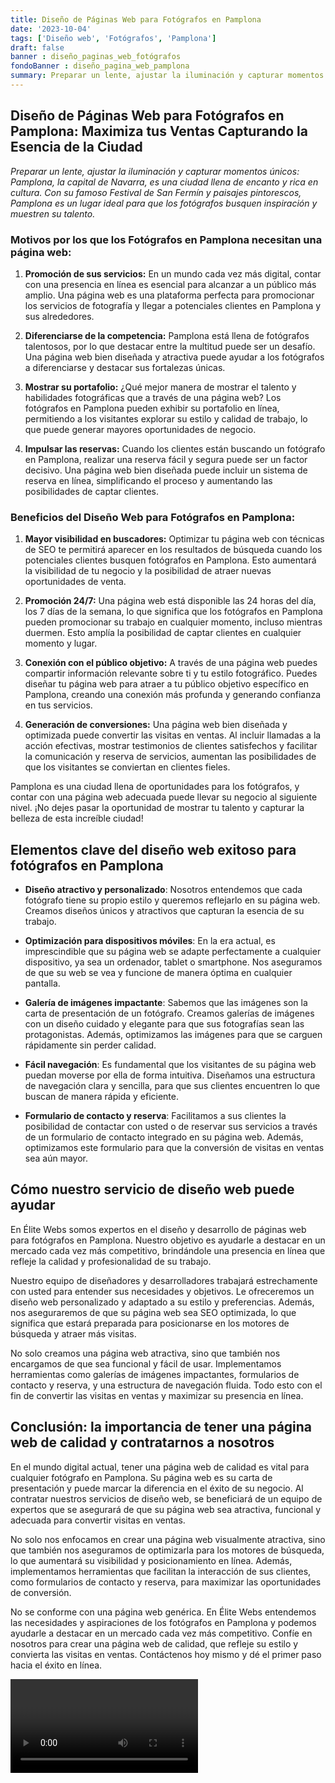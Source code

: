 ```yaml
---
title: Diseño de Páginas Web para Fotógrafos en Pamplona
date: '2023-10-04'
tags: ['Diseño web', 'Fotógrafos', 'Pamplona']
draft: false
banner : diseño_paginas_web_fotógrafos
fondoBanner : diseño_pagina_web_pamplona
summary: Preparar un lente, ajustar la iluminación y capturar momentos únicos Pamplona, la capital de Navarra, es una ciudad llena de encanto y rica en cultura. Con su famoso Festival de San Fermín y paisajes pintorescos, Pamplona es un lugar ideal para que los fotógrafos busquen inspiración y muestren su talento.
---
```


## Diseño de Páginas Web para Fotógrafos en Pamplona: Maximiza tus Ventas Capturando la Esencia de la Ciudad

*Preparar un lente, ajustar la iluminación y capturar momentos únicos: Pamplona, la capital de Navarra, es una ciudad llena de encanto y rica en cultura. Con su famoso Festival de San Fermín y paisajes pintorescos, Pamplona es un lugar ideal para que los fotógrafos busquen inspiración y muestren su talento.*

### Motivos por los que los Fotógrafos en Pamplona necesitan una página web:

1. **Promoción de sus servicios:** En un mundo cada vez más digital, contar con una presencia en línea es esencial para alcanzar a un público más amplio. Una página web es una plataforma perfecta para promocionar los servicios de fotografía y llegar a potenciales clientes en Pamplona y sus alrededores.

2. **Diferenciarse de la competencia:** Pamplona está llena de fotógrafos talentosos, por lo que destacar entre la multitud puede ser un desafío. Una página web bien diseñada y atractiva puede ayudar a los fotógrafos a diferenciarse y destacar sus fortalezas únicas.

3. **Mostrar su portafolio:** ¿Qué mejor manera de mostrar el talento y habilidades fotográficas que a través de una página web? Los fotógrafos en Pamplona pueden exhibir su portafolio en línea, permitiendo a los visitantes explorar su estilo y calidad de trabajo, lo que puede generar mayores oportunidades de negocio.

4. **Impulsar las reservas:** Cuando los clientes están buscando un fotógrafo en Pamplona, realizar una reserva fácil y segura puede ser un factor decisivo. Una página web bien diseñada puede incluir un sistema de reserva en línea, simplificando el proceso y aumentando las posibilidades de captar clientes.

### Beneficios del Diseño Web para Fotógrafos en Pamplona:

1. **Mayor visibilidad en buscadores:** Optimizar tu página web con técnicas de SEO te permitirá aparecer en los resultados de búsqueda cuando los potenciales clientes busquen fotógrafos en Pamplona. Esto aumentará la visibilidad de tu negocio y la posibilidad de atraer nuevas oportunidades de venta.

2. **Promoción 24/7:** Una página web está disponible las 24 horas del día, los 7 días de la semana, lo que significa que los fotógrafos en Pamplona pueden promocionar su trabajo en cualquier momento, incluso mientras duermen. Esto amplía la posibilidad de captar clientes en cualquier momento y lugar.

3. **Conexión con el público objetivo:** A través de una página web puedes compartir información relevante sobre ti y tu estilo fotográfico. Puedes diseñar tu página web para atraer a tu público objetivo específico en Pamplona, creando una conexión más profunda y generando confianza en tus servicios.

4. **Generación de conversiones:** Una página web bien diseñada y optimizada puede convertir las visitas en ventas. Al incluir llamadas a la acción efectivas, mostrar testimonios de clientes satisfechos y facilitar la comunicación y reserva de servicios, aumentan las posibilidades de que los visitantes se conviertan en clientes fieles.

Pamplona es una ciudad llena de oportunidades para los fotógrafos, y contar con una página web adecuada puede llevar su negocio al siguiente nivel. ¡No dejes pasar la oportunidad de mostrar tu talento y capturar la belleza de esta increíble ciudad!

<GifSeo />

<Cta />

## Elementos clave del diseño web exitoso para fotógrafos en Pamplona

- **Diseño atractivo y personalizado**: Nosotros entendemos que cada fotógrafo tiene su propio estilo y queremos reflejarlo en su página web. Creamos diseños únicos y atractivos que capturan la esencia de su trabajo.

- **Optimización para dispositivos móviles**: En la era actual, es imprescindible que su página web se adapte perfectamente a cualquier dispositivo, ya sea un ordenador, tablet o smartphone. Nos aseguramos de que su web se vea y funcione de manera óptima en cualquier pantalla.

- **Galería de imágenes impactante**: Sabemos que las imágenes son la carta de presentación de un fotógrafo. Creamos galerías de imágenes con un diseño cuidado y elegante para que sus fotografías sean las protagonistas. Además, optimizamos las imágenes para que se carguen rápidamente sin perder calidad.

- **Fácil navegación**: Es fundamental que los visitantes de su página web puedan moverse por ella de forma intuitiva. Diseñamos una estructura de navegación clara y sencilla, para que sus clientes encuentren lo que buscan de manera rápida y eficiente.

- **Formulario de contacto y reserva**: Facilitamos a sus clientes la posibilidad de contactar con usted o de reservar sus servicios a través de un formulario de contacto integrado en su página web. Además, optimizamos este formulario para que la conversión de visitas en ventas sea aún mayor.

## Cómo nuestro servicio de diseño web puede ayudar

En Élite Webs somos expertos en el diseño y desarrollo de páginas web para fotógrafos en Pamplona. Nuestro objetivo es ayudarle a destacar en un mercado cada vez más competitivo, brindándole una presencia en línea que refleje la calidad y profesionalidad de su trabajo.

Nuestro equipo de diseñadores y desarrolladores trabajará estrechamente con usted para entender sus necesidades y objetivos. Le ofreceremos un diseño web personalizado y adaptado a su estilo y preferencias. Además, nos aseguraremos de que su página web sea SEO optimizada, lo que significa que estará preparada para posicionarse en los motores de búsqueda y atraer más visitas.

No solo creamos una página web atractiva, sino que también nos encargamos de que sea funcional y fácil de usar. Implementamos herramientas como galerías de imágenes impactantes, formularios de contacto y reserva, y una estructura de navegación fluida. Todo esto con el fin de convertir las visitas en ventas y maximizar su presencia en línea.

## Conclusión: la importancia de tener una página web de calidad y contratarnos a nosotros

En el mundo digital actual, tener una página web de calidad es vital para cualquier fotógrafo en Pamplona. Su página web es su carta de presentación y puede marcar la diferencia en el éxito de su negocio. Al contratar nuestros servicios de diseño web, se beneficiará de un equipo de expertos que se asegurará de que su página web sea atractiva, funcional y adecuada para convertir visitas en ventas.

No solo nos enfocamos en crear una página web visualmente atractiva, sino que también nos aseguramos de optimizarla para los motores de búsqueda, lo que aumentará su visibilidad y posicionamiento en línea. Además, implementamos herramientas que facilitan la interacción de sus clientes, como formularios de contacto y reserva, para maximizar las oportunidades de conversión.

No se conforme con una página web genérica. En Élite Webs entendemos las necesidades y aspiraciones de los fotógrafos en Pamplona y podemos ayudarle a destacar en un mercado cada vez más competitivo. Confíe en nosotros para crear una página web de calidad, que refleje su estilo y convierta las visitas en ventas. Contáctenos hoy mismo y dé el primer paso hacia el éxito en línea.

<Video />

<CtaBot job='Fotógrafos' city='Pamplona'/>

<Gmaps query='Pamplona+españa+maps' />